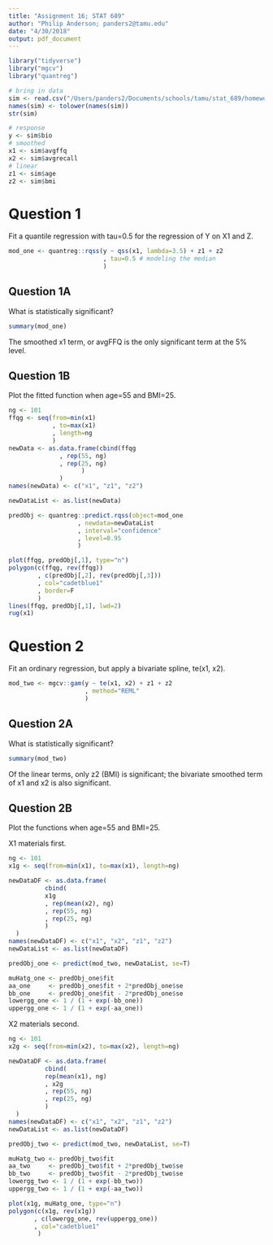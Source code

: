 ```yaml
---
title: "Assignment 16; STAT 689"
author: "Philip Anderson; panders2@tamu.edu"
date: "4/30/2018"
output: pdf_document
---
```


```r
library("tidyverse")
library("mgcv")
library("quantreg")
```

```r
# bring in data
sim <- read.csv("/Users/panders2/Documents/schools/tamu/stat_689/homework/semiparametric-regression/misc/OPEN_sim.csv")
names(sim) <- tolower(names(sim))
str(sim)
```

```r
# response
y <- sim$bio
# smoothed
x1 <- sim$avgffq
x2 <- sim$avgrecall
# linear
z1 <- sim$age
z2 <- sim$bmi
```


# Question 1
Fit a quantile regression with tau=0.5 for the regression of Y on X1 and Z.

```r
mod_one <- quantreg::rqss(y ~ qss(x1, lambda=3.5) + z1 + z2
                          , tau=0.5 # modeling the median
                          )
```

## Question 1A
What is statistically significant?

```r
summary(mod_one)
```

The smoothed x1 term, or avgFFQ is the only significant term at the 5% level.

## Question 1B
Plot the fitted function when age=55 and BMI=25.

```r
ng <- 101
ffqg <- seq(from=min(x1)
            , to=max(x1)
            , length=ng
            )
newData <- as.data.frame(cbind(ffqg
              , rep(55, ng)
              , rep(25, ng) 
                    )
              )
names(newData) <- c("x1", "z1", "z2")

newDataList <- as.list(newData)

predObj <- quantreg::predict.rqss(object=mod_one
                   , newdata=newDataList
                   , interval="confidence"
                   , level=0.95
                   )
```

```r
plot(ffqg, predObj[,1], type="n")
polygon(c(ffqg, rev(ffqg))
        , c(predObj[,2], rev(predObj[,3]))
        , col="cadetblue1"
        , border=F
        )
lines(ffqg, predObj[,1], lwd=2)
rug(x1)
```



# Question 2
Fit an ordinary regression, but apply a bivariate spline, te(x1, x2).

```r
mod_two <- mgcv::gam(y ~ te(x1, x2) + z1 + z2
                     , method="REML"
                     )
```

## Question 2A
What is statistically significant?

```r
summary(mod_two)
```

Of the linear terms, only z2 (BMI) is significant; the bivariate smoothed term of x1 and x2 is also significant.

## Question 2B
Plot the functions when age=55 and BMI=25.  

X1 materials first.
```r
ng <- 101
x1g <- seq(from=min(x1), to=max(x1), length=ng)

newDataDF <- as.data.frame(
          cbind(
          x1g
          , rep(mean(x2), ng)
          , rep(55, ng)
          , rep(25, ng)
          )
  )
names(newDataDF) <- c("x1", "x2", "z1", "z2")
newDataList <- as.list(newDataDF)

predObj_one <- predict(mod_two, newDataList, se=T)

muHatg_one <- predObj_one$fit
aa_one     <- predObj_one$fit + 2*predObj_one$se
bb_one     <- predObj_one$fit - 2*predObj_one$se
lowergg_one <- 1 / (1 + exp(-bb_one)) 
uppergg_one <- 1 / (1 + exp(-aa_one)) 

```


X2 materials second.


```r
ng <- 101
x2g <- seq(from=min(x2), to=max(x2), length=ng)

newDataDF <- as.data.frame(
          cbind(
          rep(mean(x1), ng)
          , x2g
          , rep(55, ng)
          , rep(25, ng)
          )
  )
names(newDataDF) <- c("x1", "x2", "z1", "z2")
newDataList <- as.list(newDataDF)

predObj_two <- predict(mod_two, newDataList, se=T)

muHatg_two <- predObj_two$fit
aa_two     <- predObj_two$fit + 2*predObj_two$se
bb_two     <- predObj_two$fit - 2*predObj_two$se
lowergg_two <- 1 / (1 + exp(-bb_two)) 
uppergg_two <- 1 / (1 + exp(-aa_two)) 

```

```r
plot(x1g, muHatg_one, type="n")
polygon(c(x1g, rev(x1g))
       , c(lowergg_one, rev(uppergg_one))
       , col="cadetblue1"
        )
```
